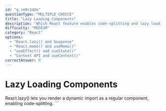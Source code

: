 ```yaml
---
id: "q_rm9c1d2e"
questionType: "MULTIPLE_CHOICE"
title: "Lazy Loading Components"
description: "Which React feature enables code-splitting and lazy loading of components?"
difficulty: "MEDIUM"
category: "React"
options:
  - "React.lazy() and Suspense"
  - "React.memo() and useMemo()"
  - "useEffect() and useState()"
  - "Context API and useContext()"
correctAnswer: 0
---
```


# Lazy Loading Components

React.lazy() lets you render a dynamic import as a regular component, enabling code-splitting.
\`\`\`
